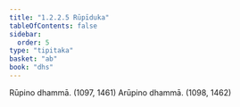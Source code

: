 ```yaml
---
title: "1.2.2.5 Rūpīduka"
tableOfContents: false
sidebar:
  order: 5
type: "tipitaka"
basket: "ab"
book: "dhs"
---
```



<DynamicBreadcrumb />

<Division number="33" book="dhs">

<Paragraph number="90" book="dhs">
Rūpino dhammā. (<Emphasis>1097, 1461</Emphasis>)
</Paragraph>

<Paragraph number="91" book="dhs">
Arūpino dhammā. (<Emphasis>1098, 1462</Emphasis>)
</Paragraph>
</Division>